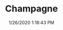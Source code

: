 ---
width: 1125
height: 2000
title: Champagne
description: Champagne Yellow early 911 in the paint booth
date: 1/26/2020 1:18:43 PM
cameraMake: Sony
cameraModel: ILCE-7M3
lens: 50mm F1.4 DG HSM | Art 018
settingsfStop: f/1.4
settingsISO: ISO 100
settingsShutter: 1/200
settingsFocalLength: 50 mm
---